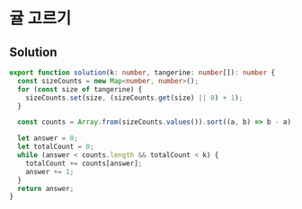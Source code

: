 # 귤 고르기

## Solution

```typescript filename="solution.ts" copy 
export function solution(k: number, tangerine: number[]): number {
  const sizeCounts = new Map<number, number>();
  for (const size of tangerine) {
    sizeCounts.set(size, (sizeCounts.get(size) || 0) + 1);
  }

  const counts = Array.from(sizeCounts.values()).sort((a, b) => b - a);

  let answer = 0;
  let totalCount = 0;
  while (answer < counts.length && totalCount < k) {
    totalCount += counts[answer];
    answer += 1;
  }
  return answer;
}
```